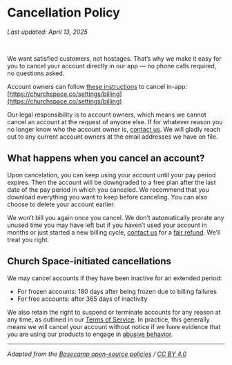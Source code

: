 # Cancellation Policy

_Last updated: April 13, 2025_

<br />

We want satisfied customers, not hostages. That’s why we make it easy for you to cancel your account directly in our app — no phone calls required, no questions asked.

Account owners can follow [these instructions](https://churchspace.co/support/account/cancel) to cancel in-app: [https://churchspace.co/settings/billing](https://churchspace.co/settings/billing)

Our legal responsibility is to account owners, which means we cannot cancel an account at the request of anyone else. If for whatever reason you no longer know who the account owner is, [contact us](mailto:support@churchspace.co). We will gladly reach out to any current account owners at the email addresses we have on file.

## **What happens when you cancel an account?**

Upon cancelation, you can keep using your account until your pay period expires. Then the account will be downgraded to a free plan after the last date of the pay period in which you canceled. We recommend that you download everything you want to keep before canceling. You can also choose to delete your account earlier.

We won’t bill you again once you cancel. We don’t automatically prorate any unused time you may have left but if you haven’t used your account in months or just started a new billing cycle, [contact us](mailto:support@churchspace.co) for a [fair refund](https://churchspace.co/policies/refund). We’ll treat you right.

## **Church Space-initiated cancellations**

We may cancel accounts if they have been inactive for an extended period:

- For frozen accounts: 180 days after being frozen due to billing failures
- For free accounts: after 365 days of inactivity

We also retain the right to suspend or terminate accounts for any reason at any time, as outlined in our [Terms of Service](https://churchspace.co/policies/terms). In practice, this generally means we will cancel your account without notice if we have evidence that you are using our products to engage in [abusive behavior](https://churchspace.co/policies/use-restrictions).

---

_Adapted from the [Basecamp open-source policies](https://github.com/basecamp/policies) / [CC BY 4.0](https://creativecommons.org/licenses/by/4.0/)_
